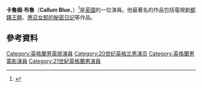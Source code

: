 {{Infobox person
| name         = Callum Blue
| image        = Callum Blue.jpg
| caption      = 
| birth_name   = Callum Blue
| birth_date   = {{birth date and age|1977|08|19|df=yes}}
| birth_place  = [[倫敦|倫敦]]
| occupation   = 演員
| years_active = 1999–現在
}}
'''卡魯姆·布魯'''（'''Callum Blue'''，{{bd|1977年|8月19日}}）<ref>{{cite news
 | last = 
 | first = Daniel James
 | title = Birthdays
 | newspaper = The Guardian
 | location =
 | pages = 33
 | language =
 | publisher = Guardian News & Media
 | date = 19 Aug 2014
 | url =
 | accessdate = }}</ref>是[[英國|英國]]的一位演員。他最著名的作品包括電視劇[[都鐸王朝_(電視劇)|都鐸王朝]]、[[應召女郎的秘密日記|應召女郎的秘密日記]]等作品。

==參考資料==
{{Reflist}}

{{DEFAULTSORT:Blue, Callum}}
[[Category:英格蘭男電視演員|Category:英格蘭男電視演員]]
[[Category:20世纪英格兰男演员|Category:20世纪英格兰男演员]]
[[Category:英格蘭男電影演員|Category:英格蘭男電影演員]]
[[Category:21世紀英格蘭男演員|Category:21世紀英格蘭男演員]]